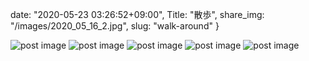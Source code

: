date: "2020-05-23 03:26:52+09:00",
Title: "散歩",
share_img: "/images/2020_05_16_2.jpg",
slug: "walk-around"
}

<img src="/images/2020_05_16_1.jpg" alt="post image" />
<img src="/images/2020_05_16_2.jpg" alt="post image" />
<img src="/images/2020_05_16_3.jpg" alt="post image" />
<img src="/images/2020_05_16_4.jpg" alt="post image" />
<img src="/images/2020_05_16_5.jpg" alt="post image" />
